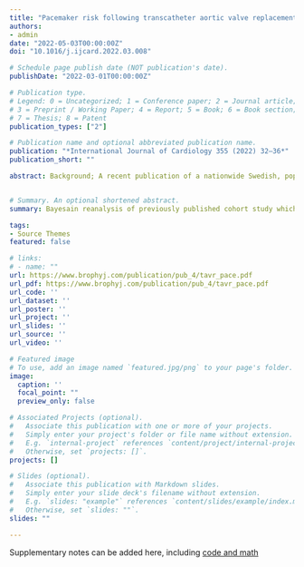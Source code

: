 ```yaml
---
title: "Pacemaker risk following transcatheter aortic valve replacement - A Bayesian reanalysis"
authors:
- admin
date: "2022-05-03T00:00:00Z"
doi: "10.1016/j.ijcard.2022.03.008"

# Schedule page publish date (NOT publication's date).
publishDate: "2022-03-01T00:00:00Z"

# Publication type.
# Legend: 0 = Uncategorized; 1 = Conference paper; 2 = Journal article;
# 3 = Preprint / Working Paper; 4 = Report; 5 = Book; 6 = Book section;
# 7 = Thesis; 8 = Patent
publication_types: ["2"]

# Publication name and optional abbreviated publication name.
publication: "*International Journal of Cardiology 355 (2022) 32–36*"
publication_short: ""

abstract: Background; A recent publication of a nationwide Swedish, population-based cohort study found no statistically significant difference for all-cause mortality. It is unknown if a Bayesian reanalysis would provide additional insights and lead to the same conclusion. Methods; A digitalized approach to the published Kaplan – Meier curves was used to reconstruct the individual patient dataset. Bayesian survival analyses of this data using both vague, thereby allowing the posterior probability to be completely dominated by the observed data, as well as skeptical and informative priors, based on the mortality risk of pacemaker implantation following surgical aortic valve replacement, were performed. Results; The individual patient data set was reliably reconstructed and showed a 4 year follow-up hazard ratio (HR) = 1.08, 95 % credible interval (CrI) 0.85–1.36. The Bayesian analysis using a vague prior revealed a 74.9 % probability of increased mortality in the pacemaker group. Using a skeptical, semi-informative, and fully informative priors, the posterior probabilities of increased mortality following pacemaker insertion was increased to 68.9 %, 93.9 % and 98.4 %, respectively. Conclusions; This Bayesian reanalysis suggests a moderate to high probability of an increased total mortality in TAVR patients requiring post procedural pacemaker implantation.


# Summary. An optional shortened abstract.
summary: Bayesain reanalysis of previously published cohort study which suggests with moderate to high probability that the need for a permanent pacemaker following TAVR is associated with increased mortality in the first 4 years following the procedure.

tags:
- Source Themes
featured: false

# links:
# - name: ""
url: https://www.brophyj.com/publication/pub_4/tavr_pace.pdf
url_pdf: https://www.brophyj.com/publication/pub_4/tavr_pace.pdf
url_code: ''
url_dataset: ''
url_poster: ''
url_project: ''
url_slides: ''
url_source: ''
url_video: ''

# Featured image
# To use, add an image named `featured.jpg/png` to your page's folder. 
image:
  caption: ''
  focal_point: ""
  preview_only: false

# Associated Projects (optional).
#   Associate this publication with one or more of your projects.
#   Simply enter your project's folder or file name without extension.
#   E.g. `internal-project` references `content/project/internal-project/index.md`.
#   Otherwise, set `projects: []`.
projects: []

# Slides (optional).
#   Associate this publication with Markdown slides.
#   Simply enter your slide deck's filename without extension.
#   E.g. `slides: "example"` references `content/slides/example/index.md`.
#   Otherwise, set `slides: ""`.
slides: ""

---
```



Supplementary notes can be added here, including [code and math](https://github.com/brophyj/tavr_pace)
